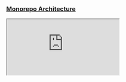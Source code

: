 
<Meta title="🏛 Architecture" />

### [Monorepo Architecture](https://graph.cuhacking.ca/#/projects/all?groupByFolder=true)
<iframe
className="mt-4 w-full h-full rounded-lg"
src="https://graph.cuhacking.ca/#/projects/all?groupByFolder=true"
allowFullScreen>
</iframe>
